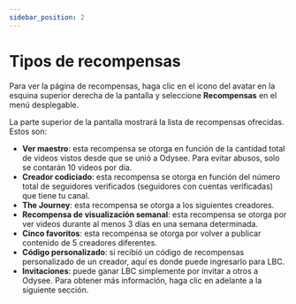 ```yaml
---
sidebar_position: 2
---
```


# Tipos de recompensas

Para ver la página de recompensas, haga clic en el icono del avatar en la esquina superior derecha de la pantalla y seleccione **Recompensas** en el menú desplegable.

La parte superior de la pantalla mostrará la lista de recompensas ofrecidas. Estos son:

- **Ver maestro**: esta recompensa se otorga en función de la cantidad total de videos vistos desde que se unió a Odysee. Para evitar abusos, solo se contarán 10 videos por día.
- **Creador codiciado**: esta recompensa se otorga en función del número total de seguidores verificados (seguidores con cuentas verificadas) que tiene tu canal.
- **The Journey**: esta recompensa se otorga a los siguientes creadores.
- **Recompensa de visualización semanal**: esta recompensa se otorga por ver videos durante al menos 3 días en una semana determinada.
- **Cinco favoritos**: esta recompensa se otorga por volver a publicar contenido de 5 creadores diferentes.
- **Código personalizado**: si recibió un código de recompensas personalizado de un creador, aquí es donde puede ingresarlo para LBC.
- **Invitaciones**: puede ganar LBC simplemente por invitar a otros a Odysee. Para obtener más información, haga clic en adelante a la siguiente sección.